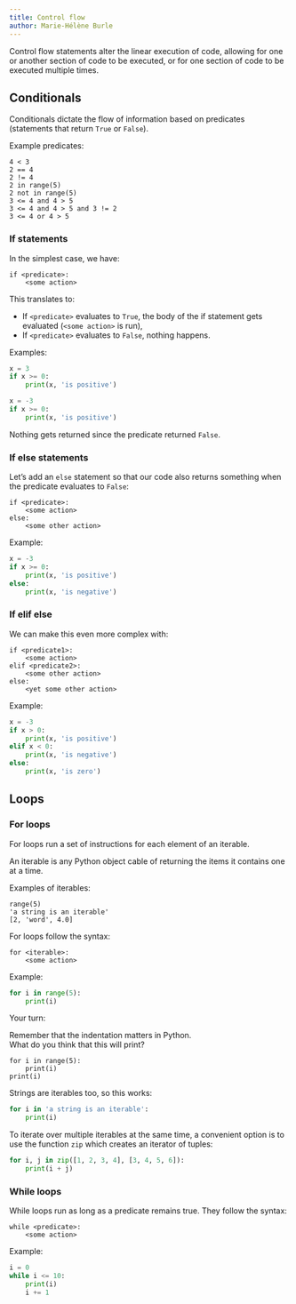 ```yaml
---
title: Control flow
author: Marie-Hélène Burle
---
```


:::{.def}

Control flow statements alter the linear execution of code, allowing for one or another section of code to be executed, or for one section of code to be executed multiple times.

:::

## Conditionals

Conditionals dictate the flow of information based on predicates (statements that return `True` or `False`).

:::{.example}

Example predicates:

:::

```.python
4 < 3
2 == 4
2 != 4
2 in range(5)
2 not in range(5)
3 <= 4 and 4 > 5
3 <= 4 and 4 > 5 and 3 != 2
3 <= 4 or 4 > 5
```

### If statements

In the simplest case, we have:

```
if <predicate>:
    <some action>
```

This translates to:

- If `<predicate>` evaluates to `True`, the body of the if statement gets evaluated (`<some action>` is run),
- If `<predicate>` evaluates to `False`, nothing happens.

:::{.example}

Examples:

:::

```python
x = 3
if x >= 0:
    print(x, 'is positive')
```

```python
x = -3
if x >= 0:
    print(x, 'is positive')
```

:::{.note}

Nothing gets returned since the predicate returned `False`.

:::

### If else statements

Let's add an `else` statement so that our code also returns something when the predicate evaluates to `False`:

```
if <predicate>:
    <some action>
else:
    <some other action>
```

:::{.example}

Example:

:::

```python
x = -3
if x >= 0:
    print(x, 'is positive')
else:
    print(x, 'is negative')
```

### If elif else

We can make this even more complex with:

```
if <predicate1>:
    <some action>
elif <predicate2>:
    <some other action>    
else:
    <yet some other action>
```

:::{.example}

Example:

:::

```python
x = -3
if x > 0:
    print(x, 'is positive')
elif x < 0:
    print(x, 'is negative')
else:
    print(x, 'is zero')
```

## Loops

### For loops

For loops run a set of instructions for each element of an iterable.

An iterable is any Python object cable of returning the items it contains one at a time.

:::{.example}

Examples of iterables:

:::

```.python
range(5)
'a string is an iterable'
[2, 'word', 4.0]
```

For loops follow the syntax:

```
for <iterable>:
    <some action>
```

:::{.example}

Example:

:::

```python
for i in range(5):
    print(i)
```

:::{.exo}

:::{.yourturn}

Your turn:

:::

Remember that the indentation matters in Python. \
What do you think that this will print?

```.python
for i in range(5):
    print(i)
print(i)
```

:::

Strings are iterables too, so this works:

```python
for i in 'a string is an iterable':
    print(i)
```

To iterate over multiple iterables at the same time, a convenient option is to use the function `zip` which creates an iterator of tuples:

```python
for i, j in zip([1, 2, 3, 4], [3, 4, 5, 6]):
    print(i + j)
```

### While loops

While loops run as long as a predicate remains true. They follow the syntax:

```
while <predicate>:
    <some action>
```

:::{.example}

Example:

:::

```python
i = 0
while i <= 10:
    print(i)
    i += 1
```
